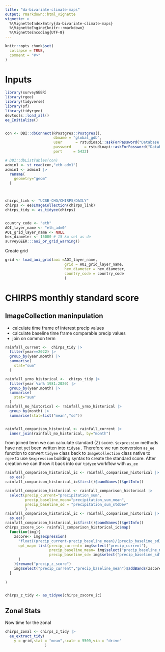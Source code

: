 ```yaml
---
title: "da-bivariate-climate-maps"
output: rmarkdown::html_vignette
vignette: >
  %\VignetteIndexEntry{da-bivariate-climate-maps}
  %\VignetteEngine{knitr::rmarkdown}
  %\VignetteEncoding{UTF-8}
---
```


```r
knitr::opts_chunk$set(
  collapse = TRUE,
  comment = "#>"
)
```

# Inputs
```r
library(surveyGEER)
library(rgee)
library(tidyverse)
library(sf)
library(tidyrgee)
devtools::load_all()
ee_Initialize()


con <- DBI::dbConnect(RPostgres::Postgres(),
                      dbname = "global_gdb",
                      user      = rstudioapi::askForPassword("Database user"),
                      password      = rstudioapi::askForPassword("Database password"),
                      port     = 5432)

# DBI::dbListTables(con)
admin1 <- st_read(con,"eth_adm1")
admin1 <- admin1 |> 
  rename(
    geometry="geom"
  )



chirps_link <- "UCSB-CHG/CHIRPS/DAILY"
chirps <- ee$ImageCollection(chirps_link)
chirps_tidy <- as_tidyee(chirps)


country_code <- "eth"
AOI_layer_name <- "eth_adm0"
AOI_grid_layer_name <- NULL
hex_diameter <- 15000 # 15 km set as de
surveyGEER:::aoi_or_grid_warning()

```


Create grid
```r

grid <- load_aoi_grid(aoi =AOI_layer_name,
                           grid = AOI_grid_layer_name,
                           hex_diameter = hex_diameter,
                           country_code = country_code
                           )

```
# CHIRPS monthly standard score
## ImageCollection maninpulation

- calculate time frame of interest precip values
- calculate baseline time frame comparable precip values
- join on common term


```r
rainfall_current <-  chirps_tidy |> 
  filter(year==2022) |> 
  group_by(year,month) |> 
  summarise(
    stat="sum"
  )

rainfall_yrmo_historical <-  chirps_tidy |> 
  filter(year %in% 1981:2020) |> 
  group_by(year,month) |> 
  summarise(
    stat="sum"
  ) 
rainfall_mo_historical <- rainfall_yrmo_historical |> 
  group_by(month) |> 
  summarise(stat=list("mean","sd"))


rainfall_comparison_historical <- rainfall_current |> 
  inner_join(rainfall_mo_historical, by="month")
```

from joined term we can calculate standard (Z) score. `$expression` methods have not yet been written into `tidyee` . Therefore we run conversion `as_ee` function to convert `tidyee` class back to `ImageCollection` class native to `rgee` to use `$expression` building syntax to create the standard score. After creation we can throw it back into our `tidyee` workflow with `as_ee`

```r
rainfall_comparison_historical_ic <- rainfall_comparison_historical |> 
  as_ee()
rainfall_comparison_historical_ic$first()$bandNames()$getInfo()

rainfall_comparison_historical <- rainfall_comparison_historical |> 
  select(precip_current="precipitation_sum",
         precip_baseline_mean="precipitation_sum_mean",
         precip_baseline_sd = "precipitation_sum_stdDev"
         )
rainfall_comparison_historical_ic <- rainfall_comparison_historical |> 
  as_ee()
rainfall_comparison_historical_ic$first()$bandNames()$getInfo()
chirps_zscore_ic<- rainfall_comparison_historical_ic$map(
  function(img){
    zscore<- img$expression(
      "float((precip_current-precip_baseline_mean)/(precip_baseline_sd))",
      opt_map= list(precip_current= img$select("precip_current"),
                    precip_baseline_mean= img$select("precip_baseline_mean"),
                    precip_baseline_sd= img$select("precip_baseline_sd")
      )
    )$rename("precip_z_score")
    img$select("precip_current","precip_baseline_mean")$addBands(zscore)
  }
  
) 


chirps_z_tidy <- as_tidyee(chirps_zscore_ic)
```

## Zonal Stats
Now time for the zonal 

```r

chirps_zonal <- chirps_z_tidy |> 
  ee_extract_tidy(
    y = grid,stat = "mean",scale = 5500,via = "drive"
                  )

```
